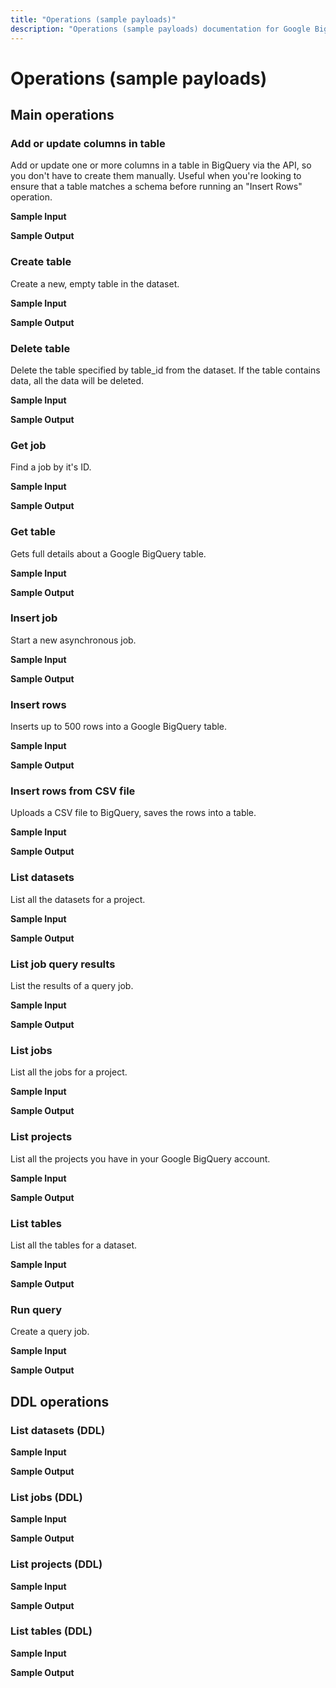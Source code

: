 ```yaml
---
title: "Operations (sample payloads)"
description: "Operations (sample payloads) documentation for Google BigQuery connector"
---
```


# Operations (sample payloads)

## Main operations

### Add or update columns in table

Add or update one or more columns in a table in BigQuery via the API, so you don't have to create them manually. Useful when you're looking to ensure that a table matches a schema before running an "Insert Rows" operation.

**Sample Input**

**Sample Output**

### Create table

Create a new, empty table in the dataset.

**Sample Input**

**Sample Output**

### Delete table

Delete the table specified by table_id from the dataset. If the table contains data, all the data will be deleted.

**Sample Input**

**Sample Output**

### Get job

Find a job by it's ID.

**Sample Input**

**Sample Output**

### Get table

Gets full details about a Google BigQuery table.

**Sample Input**

**Sample Output**

### Insert job

Start a new asynchronous job.

**Sample Input**

**Sample Output**

### Insert rows

Inserts up to 500 rows into a Google BigQuery table.

**Sample Input**

**Sample Output**

### Insert rows from CSV file

Uploads a CSV file to BigQuery, saves the rows into a table.

**Sample Input**

**Sample Output**

### List datasets

List all the datasets for a project.

**Sample Input**

**Sample Output**

### List job query results

List the results of a query job.

**Sample Input**

**Sample Output**

### List jobs

List all the jobs for a project.

**Sample Input**

**Sample Output**

### List projects

List all the projects you have in your Google BigQuery account.

**Sample Input**

**Sample Output**

### List tables

List all the tables for a dataset.

**Sample Input**

**Sample Output**

### Run query

Create a query job.

**Sample Input**

**Sample Output**

## DDL operations

### List datasets (DDL)

**Sample Input**

**Sample Output**

### List jobs (DDL)

**Sample Input**

**Sample Output**

### List projects (DDL)

**Sample Input**

**Sample Output**

### List tables (DDL)

**Sample Input**

**Sample Output**
